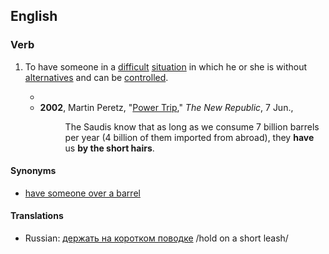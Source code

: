 ==English==

===Verb===
{{infl|en|verb|head=[[to]] [[have]] [[someone]] [[by]] [[the]] [[short hairs]]}}

# {{idiom}} To have someone in a [[difficult]] [[situation]] in which he or she is without [[alternatives]] and can be [[control]]led.
#* {{RQ:Wodehouse Offing|XIX|Beginning with a curt “Listen, Buster,” she proceeded to sketch out with admirable clearness the salient points in the situation as she envisaged it, and judging from the loud buzzing noises that came over the wire, clearly audible to me though now standing in the background, it was evident that the nub was not escaping him. They were the buzzing noises of a man slowly coming to the realization that a woman's hand '''had got him by the short hairs'''.}}
#*'''2002''', Martin Peretz, "[http://www.tnr.com/doc.mhtml?i=20020617&s=diarist061702 Power Trip]," ''The New Republic'', 7 Jun.,
#*:The Saudis know that as long as we consume 7 billion barrels per year (4 billion of them imported from abroad), they '''have''' us '''by the short hairs'''.

====Synonyms====
*[[have someone over a barrel]]

====Translations====
*Russian: [[держать на коротком поводке]] /hold on a short leash/
